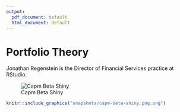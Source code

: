 ```yaml
---
output:
  pdf_document: default
  html_document: default
---
```

# Portfolio Theory

Jonathan Regenstein is the Director of Financial Services practice at RStudio. 


![Capm Beta Shiny](snapshots/capm-beta-shiny.png)



```r
knitr::include_graphics("snapshots/capm-beta-shiny.png.png")
```



